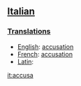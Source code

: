 ==[[Italian]]==
===[[Translations]]===
*[[English]]: [[accusation]]
*[[French]]: [[accusation]]
*[[Latin]]:

[[it:accusa]]